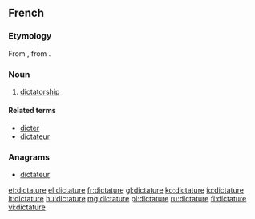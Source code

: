 ==French==
{{wikipedia|lang=fr}}

===Etymology===
From {{etyl|la|fr}} {{term|dictatura|dictātūra|lang=la}}, from {{term|dicto|dictō|lang=la}}.

===Noun===
{{fr-noun|f}}

# [[dictatorship]]

====Related terms====
* [[dicter]]
* [[dictateur]]

===Anagrams===
* [[dictateur#French|dictateur]]

[[et:dictature]]
[[el:dictature]]
[[fr:dictature]]
[[gl:dictature]]
[[ko:dictature]]
[[io:dictature]]
[[lt:dictature]]
[[hu:dictature]]
[[mg:dictature]]
[[pl:dictature]]
[[ru:dictature]]
[[fi:dictature]]
[[vi:dictature]]
